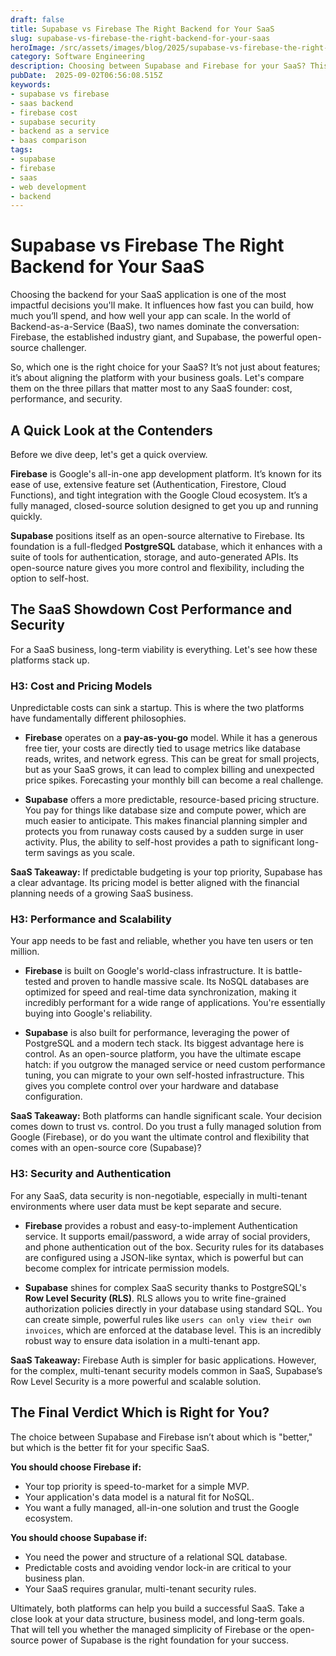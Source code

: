 ```yaml
---
draft: false
title: Supabase vs Firebase The Right Backend for Your SaaS
slug: supabase-vs-firebase-the-right-backend-for-your-saas
heroImage: /src/assets/images/blog/2025/supabase-vs-firebase-the-right-backend-for-your-saas.png
category: Software Engineering
description: Choosing between Supabase and Firebase for your SaaS? This guide breaks down the key differences in cost, performance, and security to help you make the right choice.
pubDate:  2025-09-02T06:56:08.515Z
keywords:
- supabase vs firebase
- saas backend
- firebase cost
- supabase security
- backend as a service
- baas comparison
tags:
- supabase
- firebase
- saas
- web development
- backend
---
```


# Supabase vs Firebase The Right Backend for Your SaaS

Choosing the backend for your SaaS application is one of the most impactful decisions you'll make. It influences how fast you can build, how much you’ll spend, and how well your app can scale. In the world of Backend-as-a-Service (BaaS), two names dominate the conversation: Firebase, the established industry giant, and Supabase, the powerful open-source challenger.

So, which one is the right choice for your SaaS? It’s not just about features; it’s about aligning the platform with your business goals. Let's compare them on the three pillars that matter most to any SaaS founder: cost, performance, and security.

## A Quick Look at the Contenders

Before we dive deep, let's get a quick overview.

**Firebase** is Google's all-in-one app development platform. It’s known for its ease of use, extensive feature set (Authentication, Firestore, Cloud Functions), and tight integration with the Google Cloud ecosystem. It’s a fully managed, closed-source solution designed to get you up and running quickly.

**Supabase** positions itself as an open-source alternative to Firebase. Its foundation is a full-fledged **PostgreSQL** database, which it enhances with a suite of tools for authentication, storage, and auto-generated APIs. Its open-source nature gives you more control and flexibility, including the option to self-host.

## The SaaS Showdown Cost Performance and Security

For a SaaS business, long-term viability is everything. Let's see how these platforms stack up.

### H3: Cost and Pricing Models

Unpredictable costs can sink a startup. This is where the two platforms have fundamentally different philosophies.

*   **Firebase** operates on a **pay-as-you-go** model. While it has a generous free tier, your costs are directly tied to usage metrics like database reads, writes, and network egress. This can be great for small projects, but as your SaaS grows, it can lead to complex billing and unexpected price spikes. Forecasting your monthly bill can become a real challenge.

*   **Supabase** offers a more predictable, resource-based pricing structure. You pay for things like database size and compute power, which are much easier to anticipate. This makes financial planning simpler and protects you from runaway costs caused by a sudden surge in user activity. Plus, the ability to self-host provides a path to significant long-term savings as you scale.

**SaaS Takeaway:** If predictable budgeting is your top priority, Supabase has a clear advantage. Its pricing model is better aligned with the financial planning needs of a growing SaaS business.

### H3: Performance and Scalability

Your app needs to be fast and reliable, whether you have ten users or ten million.

*   **Firebase** is built on Google's world-class infrastructure. It is battle-tested and proven to handle massive scale. Its NoSQL databases are optimized for speed and real-time data synchronization, making it incredibly performant for a wide range of applications. You're essentially buying into Google's reliability.

*   **Supabase** is also built for performance, leveraging the power of PostgreSQL and a modern tech stack. Its biggest advantage here is control. As an open-source platform, you have the ultimate escape hatch: if you outgrow the managed service or need custom performance tuning, you can migrate to your own self-hosted infrastructure. This gives you complete control over your hardware and database configuration.

**SaaS Takeaway:** Both platforms can handle significant scale. Your decision comes down to trust vs. control. Do you trust a fully managed solution from Google (Firebase), or do you want the ultimate control and flexibility that comes with an open-source core (Supabase)?

### H3: Security and Authentication

For any SaaS, data security is non-negotiable, especially in multi-tenant environments where user data must be kept separate and secure.

*   **Firebase** provides a robust and easy-to-implement Authentication service. It supports email/password, a wide array of social providers, and phone authentication out of the box. Security rules for its databases are configured using a JSON-like syntax, which is powerful but can become complex for intricate permission models.

*   **Supabase** shines for complex SaaS security thanks to PostgreSQL's **Row Level Security (RLS)**. RLS allows you to write fine-grained authorization policies directly in your database using standard SQL. You can create simple, powerful rules like `users can only view their own invoices`, which are enforced at the database level. This is an incredibly robust way to ensure data isolation in a multi-tenant app.

**SaaS Takeaway:** Firebase Auth is simpler for basic applications. However, for the complex, multi-tenant security models common in SaaS, Supabase’s Row Level Security is a more powerful and scalable solution.

## The Final Verdict Which is Right for You?

The choice between Supabase and Firebase isn’t about which is "better," but which is the better fit for your specific SaaS.

**You should choose Firebase if:**
*   Your top priority is speed-to-market for a simple MVP.
*   Your application's data model is a natural fit for NoSQL.
*   You want a fully managed, all-in-one solution and trust the Google ecosystem.

**You should choose Supabase if:**
*   You need the power and structure of a relational SQL database.
*   Predictable costs and avoiding vendor lock-in are critical to your business plan.
*   Your SaaS requires granular, multi-tenant security rules.

Ultimately, both platforms can help you build a successful SaaS. Take a close look at your data structure, business model, and long-term goals. That will tell you whether the managed simplicity of Firebase or the open-source power of Supabase is the right foundation for your success.